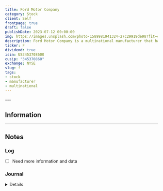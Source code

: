 ```yaml
---
title: Ford Motor Company
category: Stock
client: Self
frontpage: true
draft: false
publishDate: 2023-07-12 00:00:00
img: https://images.unsplash.com/photo-1589981941324-27c29919de98?fit=crop&w=1400&h=700&q=75
description: Ford Motor Company is a multinational manufacturer that has an emphasis on automobiles.
ticker: F
dividend: true
isin: US3453708600
cusip: "345370860"
exchange: NYSE
slug: f
tags:
- stock
- manufacturer
- multinational
---
```



<MDXLayer title={frontmatter.title} description={frontmatter.description}>

<Widget img={frontmatter.img} skeleton={false}>

<MDXHero content={frontmatter} />

<MDXJS>
<TradingView data={`${frontmatter.exchange}:${frontmatter.ticker}`} />
</MDXJS>

<MDXJS>
---

## Information


---

## Notes

### Log

- [ ] Need more information and data


### Journal

<Details data="J1">

#### J1
##### 2023-04-14

Adding $F / Ford into the tracker.

</Details>
</MDXJS>
</Widget>
</MDXLayer>